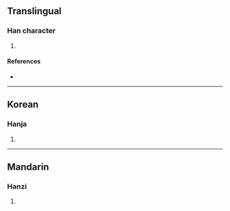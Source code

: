 {{character info/new}}
==Translingual==

===Han character===
{{Han char|rn=96|rad=玉|as=09|sn=13|four=11161|canj=MGPPA|ids=⿰𤣩皆}}

# {{defn|Han|sort=玉09}}

====References====
* {{Han ref|kx=0737.080|dkj=21110|dj=1148.110|hdz=21126.020|uh=744E|ud=29774|bh=DEBA|bd=57018}}

----

==Korean==

===Hanja===
{{ko-hanja|hangeul=해|eumhun=|rv=hae|mr=hae|y=hay}}

# {{defn|lang=ko|sort=玉09}}

----

==Mandarin==

===Hanzi===
{{cmn-hanzi|pin=[[jiē]] ([[jie1]])|wg=chieh<sup>1</sup>}}

# {{defn|lang=cmn|sort=玉09}}